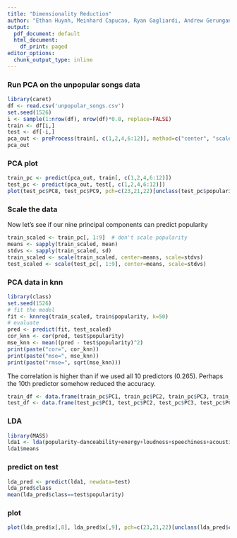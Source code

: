 ```yaml
---
title: "Dimensionality Reduction"
author: "Ethan Huynh, Meinhard Capucao, Ryan Gagliardi, Andrew Gerungan"
output:
  pdf_document: default
  html_document:
    df_print: paged
editor_options:
  chunk_output_type: inline
---
```


### Run PCA on the unpopular songs data

```r
library(caret)
df <- read.csv('unpopular_songs.csv')
set.seed(1526)
i <- sample(1:nrow(df), nrow(df)*0.8, replace=FALSE)
train <- df[i,]
test <- df[-i,]
pca_out <- preProcess(train[, c(1,2,4,6:12)], method=c("center", "scale", "pca"))
pca_out
```
### PCA plot

```r
train_pc <- predict(pca_out, train[, c(1,2,4,6:12)])
test_pc <- predict(pca_out, test[, c(1,2,4,6:12)])
plot(test_pc$PC8, test_pc$PC9, pch=c(23,21,22)[unclass(test_pc$popularity)], bg=c("red","green","blue")[unclass(test$popularity)])
```
### Scale the data

Now let's see if our nine principal components can predict popularity
```r
train_scaled <- train_pc[, 1:9]  # don't scale popularity
means <- sapply(train_scaled, mean)
stdvs <- sapply(train_scaled, sd)
train_scaled <- scale(train_scaled, center=means, scale=stdvs)
test_scaled <- scale(test_pc[, 1:9], center=means, scale=stdvs)
```

### PCA data in knn

```r
library(class)
set.seed(1526)
# fit the model
fit <- knnreg(train_scaled, train$popularity, k=50)
# evaluate
pred <- predict(fit, test_scaled)
cor_knn <- cor(pred, test$popularity)
mse_knn <- mean((pred - test$popularity)^2)
print(paste("cor=", cor_knn))
print(paste("mse=", mse_knn))
print(paste("rmse=", sqrt(mse_knn)))
```

The correlation is higher than if we used all 10 predictors (0.265). Perhaps the 10th predictor somehow reduced the accuracy.

```r
train_df <- data.frame(train_pc$PC1, train_pc$PC2, train_pc$PC3, train_pc$PC4, train_pc$PC5, train_pc$PC6, train_pc$PC7, train_pc$PC8, train_pc$PC9, train$popularity)
test_df <- data.frame(test_pc$PC1, test_pc$PC2, test_pc$PC3, test_pc$PC4, test_pc$PC5, test_pc$PC6, test_pc$PC7, test_pc$PC8, test_pc$PC9, test$popularity)
```

### LDA

```r
library(MASS)
lda1 <- lda(popularity~danceability+energy+loudness+speechiness+acousticness+instrumentalness+liveness+valence+tempo+duration_ms, data=train)
lda1$means
```

### predict on test

```r
lda_pred <- predict(lda1, newdata=test)
lda_pred$class
mean(lda_pred$class==test$popularity)
```

### plot

```r
plot(lda_pred$x[,8], lda_pred$x[,9], pch=c(23,21,22)[unclass(lda_pred$class)], bg=c("red","green","blue")[unclass(test_pc$popularity)])
```